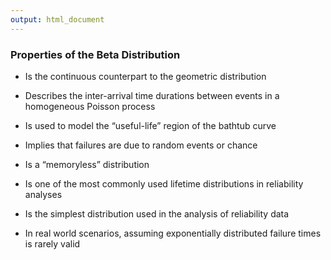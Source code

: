 ```yaml
---
output: html_document
---
```


<h3>Properties of the Beta Distribution</h3>

- Is the continuous counterpart to the geometric distribution

- Describes the inter-arrival time durations between events in a homogeneous Poisson process

- Is used to model the "useful-life" region of the bathtub curve

- Implies that failures are due to random events or chance

- Is a "memoryless" distribution

- Is one of the most commonly used lifetime distributions in reliability analyses

- Is the simplest distribution used in the analysis of reliability data

- In real world scenarios, assuming exponentially distributed failure times is rarely valid

